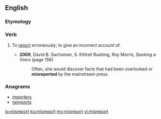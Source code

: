 ==English==

===Etymology===
{{prefix|mis|report|lang=en}}

===Verb===
{{en-verb}}

# {{lb|en|transitive}} To [[report]] erroneously; to give an incorrect account of.
#: {{rfquotek|John Locke}}
#* '''2009''', David B. Sachsman, ‎S. Kittrell Rushing, ‎Roy Morris, ''Seeking a Voice'' (page 156)
#*: Often, she would discover facts that had been overlooked or '''misreported''' by the mainstream press.

===Anagrams===
* [[importers#English|importers]]
* [[reimports#English|reimports]]

[[io:misreport]]
[[ku:misreport]]
[[my:misreport]]
[[vi:misreport]]